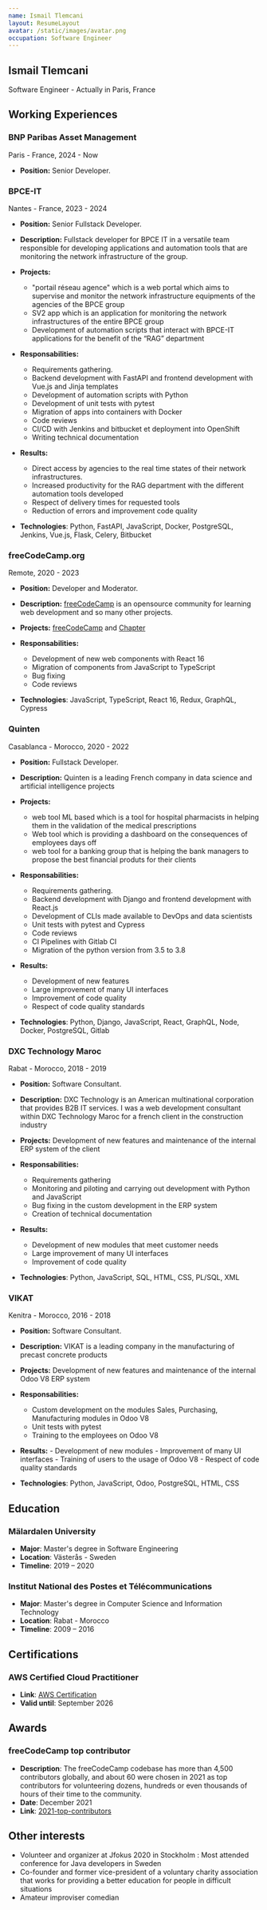 ```yaml
---
name: Ismail Tlemcani
layout: ResumeLayout
avatar: /static/images/avatar.png
occupation: Software Engineer
---
```


## Ismail Tlemcani

Software Engineer - Actually in Paris, France

## Working Experiences

### BNP Paribas Asset Management

<div className="!mt-0 text-sm italic text-gray-400">Paris - France, 2024 - Now</div>

- **Position:** Senior Developer.

### BPCE-IT

<div className="!mt-0 text-sm italic text-gray-400">Nantes - France, 2023 - 2024</div>

- **Position:** Senior Fullstack Developer.
- **Description:** Fullstack developer for BPCE IT in a versatile team responsible for developing applications and automation tools that are monitoring the network infrastructure of the group.
- **Projects:**
  - "portail réseau agence" which is a web portal which aims to supervise and monitor the network infrastructure equipments of the agencies of the BPCE group
  - SV2 app which is an application for monitoring the network infrastructures of the entire BPCE group
  - Development of automation scripts that interact with BPCE-IT applications for the benefit of the “RAG” department
- **Responsabilities:**

  - Requirements gathering.
  - Backend development with FastAPI and frontend development with Vue.js and Jinja templates
  - Development of automation scripts with Python
  - Development of unit tests with pytest
  - Migration of apps into containers with Docker
  - Code reviews
  - CI/CD with Jenkins and bitbucket et deployment into OpenShift
  - Writing technical documentation

- **Results:**
  - Direct access by agencies to the real time states of their network infrastructures.
  - Increased productivity for the RAG department with the different automation tools developed
  - Respect of delivery times for requested tools
  - Reduction of errors and improvement code quality
- **Technologies**: Python, FastAPI, JavaScript, Docker, PostgreSQL, Jenkins, Vue.js, Flask, Celery, Bitbucket

### freeCodeCamp.org

<div className="!mt-0 text-sm italic text-gray-400">Remote, 2020 - 2023</div>

- **Position:** Developer and Moderator.
- **Description:** [freeCodeCamp](https://www.freecodecamp.org/) is an opensource community for learning web development and so many other projects.
- **Projects:** [freeCodeCamp](https://www.freecodecamp.org/) and [Chapter](https://github.com/freeCodeCamp/chapter/)
- **Responsabilities:**

  - Development of new web components with React 16
  - Migration of components from JavaScript to TypeScript
  - Bug fixing
  - Code reviews

- **Technologies**: JavaScript, TypeScript, React 16, Redux, GraphQL, Cypress

### Quinten

<div className="!mt-0 text-sm italic text-gray-400">Casablanca - Morocco, 2020 - 2022</div>

- **Position:** Fullstack Developer.
- **Description:** Quinten is a leading French company in data science and artificial intelligence projects
- **Projects:**
  - web tool ML based which is a tool for hospital pharmacists in helping them in the validation of the medical prescriptions
  - Web tool which is providing a dashboard on the consequences of employees days off
  - web tool for a banking group that is helping the bank managers to propose the best financial produts for their clients
- **Responsabilities:**

  - Requirements gathering.
  - Backend development with Django and frontend development with React.js
  - Development of CLIs made available to DevOps and data scientists
  - Unit tests with pytest and Cypress
  - Code reviews
  - CI Pipelines with Gitlab CI
  - Migration of the python version from 3.5 to 3.8

- **Results:**
  - Development of new features
  - Large improvement of many UI interfaces
  - Improvement of code quality
  - Respect of code quality standards
- **Technologies**: Python, Django, JavaScript, React, GraphQL, Node, Docker, PostgreSQL, Gitlab

### DXC Technology Maroc

<div className="!mt-0 text-sm italic text-gray-400">Rabat - Morocco, 2018 - 2019</div>

- **Position:** Software Consultant.
- **Description:** DXC Technology is an American multinational corporation that provides B2B IT services. I was a web development consultant within DXC Technology Maroc for a french client in the construction industry
- **Projects:** Development of new features and maintenance of the internal ERP system of the client
- **Responsabilities:**

  - Requirements gathering
  - Monitoring and piloting and carrying out development with Python and JavaScript
  - Bug fixing in the custom development in the ERP system
  - Creation of technical documentation

- **Results:**
  - Development of new modules that meet customer needs
  - Large improvement of many UI interfaces
  - Improvement of code quality
- **Technologies**: Python, JavaScript, SQL, HTML, CSS, PL/SQL, XML

### VIKAT

<div className="!mt-0 text-sm italic text-gray-400">Kenitra - Morocco, 2016 - 2018</div>

- **Position:** Software Consultant.
- **Description:** VIKAT is a leading company in the manufacturing of precast concrete products
- **Projects:** Development of new features and maintenance of the internal Odoo V8 ERP system
- **Responsabilities:**

  - Custom development on the modules Sales, Purchasing, Manufacturing modules in Odoo V8
  - Unit tests with pytest
  - Training to the employees on Odoo V8

- **Results:** - Development of new modules - Improvement of many UI interfaces - Training of users to the usage of Odoo V8 - Respect of code quality standards
- **Technologies**: Python, JavaScript, Odoo, PostgreSQL, HTML, CSS

## Education

### Mälardalen University

- **Major**: Master's degree in Software Engineering
- **Location**: Västerås - Sweden
- **Timeline**: 2019 – 2020

### Institut National des Postes et Télécommunications

- **Major**: Master's degree in Computer Science and Information Technology
- **Location**: Rabat - Morocco
- **Timeline**: 2009 – 2016

## Certifications

### AWS Certified Cloud Practitioner

- **Link**: [AWS Certification](https://www.credly.com/badges/37e55fd0-726a-43a0-b825-1190999b3d8a/linked_in_profile)
- **Valid until**: September 2026

## Awards

### freeCodeCamp top contributor

- **Description**: The freeCodeCamp codebase has more than 4,500 contributors globally, and about 60 were chosen in 2021 as top contributors for volunteering dozens, hundreds or even thousands of hours of their time to the community.
- **Date**: December 2021
- **Link**: [2021-top-contributors](https://www.freecodecamp.org/news/2021-top-contributors/)

## Other interests

- Volunteer and organizer at Jfokus 2020 in Stockholm : Most attended conference for Java developers in Sweden
- Co-founder and former vice-president of a voluntary charity association that works for providing a better education for people in difficult situations
- Amateur improviser comedian
